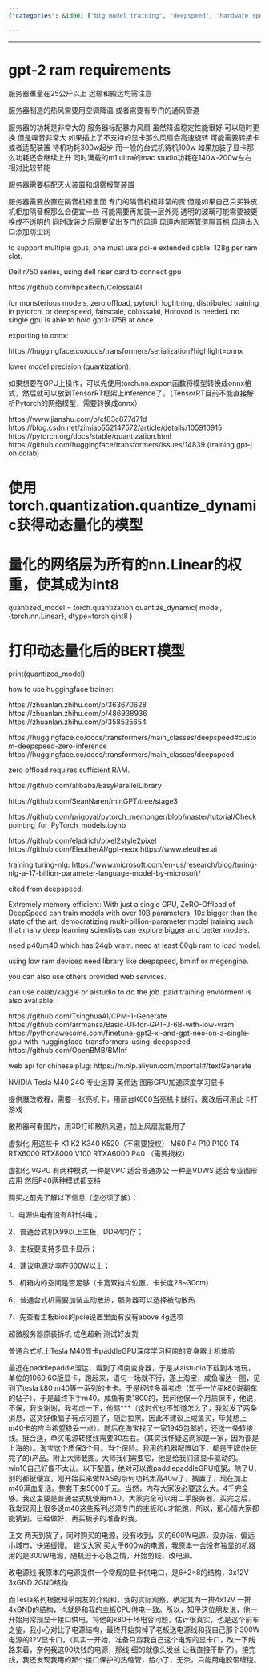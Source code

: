 ```yaml
---
{"categories": &id001 ["big model training", "deepspeed", "hardware specs", "pytorch"], "category": "Training Large Language Models", "date": "2023-12-22 23:52:59", "description": "This article delves into the hardware requirements and training methods for large language models, specifically focusing on GPT-2. It explores dynamic quantization techniques, optimization tools, and NVIDIA Tesla M40 GPUs as key components in this process. Additionally, the author shares their personal experience installing these GPUs for deep learning applications.", "tags": *id001, "title": "gpt-2 ram requirements"}

---
```


------

# gpt-2 ram requirements

服务器重量在25公斤以上 运输和搬运均需注意

服务器制造的热风需要用空调降温 或者需要有专门的通风管道

服务器的功耗是非常大的 服务器标配暴力风扇 虽然降温稳定性能很好 可以随时更换 但是噪音非常大 如果插上了不支持的显卡那么风扇会高速旋转 可能需要转接卡或者适配装置 待机功耗300w起步 而一般的台式机待机100w 如果加装了显卡那么功耗还会继续上升 同时满载的m1 ultra的mac studio功耗在140w-200w左右 相对比较节能

服务器需要标配灭火装置和烟雾报警装置

服务器需要放置在隔音机柜里面 专门的隔音机柜非常的贵 但是如果自己只买铁皮机柜加隔音棉那么会便宜一些 可能需要再加装一层外壳 透明的玻璃可能需要被更换成不透明的 同时改装之后需要留出专门的风道 风道内部塞管道隔音棉 风道出入口添加防尘网

to support multiple gpus, one must use pci-e extended cable. 128g per ram slot.

Dell r750 series, using dell riser card to connect gpu

https://github.com/hpcaitech/ColossalAI

for monsterious models, zero offload, pytorch loghtning, distributed training in pytorch, or deepspeed, fairscale, colossalai, Horovod is needed. no single gpu is able to hold gpt3-175B at once.

exporting to onnx:

https://huggingface.co/docs/transformers/serialization?highlight=onnx

lower model precision (quantization):

如果想要在GPU上操作，可以先使用torch.nn.export函数将模型转换成onnx格式，然后就可以放到TensorRT框架上inference了。（TensorRT目前不能直接解析Pytorch的网络模型，需要转换成onnx）

https://www.jianshu.com/p/cf83c877d71d
https://blog.csdn.net/zimiao552147572/article/details/105910915
https://pytorch.org/docs/stable/quantization.html
https://github.com/huggingface/transformers/issues/14839 (training gpt-j on colab)

# 使用torch.quantization.quantize_dynamic获得动态量化的模型
# 量化的网络层为所有的nn.Linear的权重，使其成为int8
quantized_model = torch.quantization.quantize_dynamic(
    model, {torch.nn.Linear}, dtype=torch.qint8
)
 
# 打印动态量化后的BERT模型
print(quantized_model)

how to use huggingface trainer:

https://zhuanlan.zhihu.com/p/363670628
https://zhuanlan.zhihu.com/p/486938936
https://zhuanlan.zhihu.com/p/358525654

https://huggingface.co/docs/transformers/main_classes/deepspeed#custom-deepspeed-zero-inference
https://huggingface.co/docs/transformers/main_classes/deepspeed

zero offload requires sufficient RAM.

https://github.com/alibaba/EasyParallelLibrary

https://github.com/SeanNaren/minGPT/tree/stage3

https://github.com/prigoyal/pytorch_memonger/blob/master/tutorial/Checkpointing_for_PyTorch_models.ipynb

https://github.com/eladrich/pixel2style2pixel
https://github.com/EleutherAI/gpt-neox
https://www.eleuther.ai

training turing-nlg:
https://www.microsoft.com/en-us/research/blog/turing-nlg-a-17-billion-parameter-language-model-by-microsoft/

cited from deepspeed:

Extremely memory efficient: With just a single GPU, ZeRO-Offload of DeepSpeed can train models with over 10B parameters, 10x bigger than the state of the art, democratizing multi-billion-parameter model training such that many deep learning scientists can explore bigger and better models.

need p40/m40 which has 24gb vram. need at least 60gb ram to load model.

using low ram devices need library like deepspeed, bminf or megengine.

you can also use others provided web services.

can use colab/kaggle or aistudio to do the job. paid training enviorment is also avaliable.

https://github.com/TsinghuaAI/CPM-1-Generate
https://github.com/arrmansa/Basic-UI-for-GPT-J-6B-with-low-vram
https://pythonawesome.com/finetune-gpt2-xl-and-gpt-neo-on-a-single-gpu-with-huggingface-transformers-using-deepspeed
https://github.com/OpenBMB/BMInf

web api for chinese plug:
https://m.nlp.aliyun.com/mportal#/textGenerate

NVIDIA Tesla M40  24G 专业运算 英伟达 图形GPU加速深度学习显卡

提供魔改教程，需要一张亮机卡，用丽台K600当亮机卡就行，魔改后可用此卡打游戏

散热器可看图片，用3D打印散热风道，加上风扇就能用了

虚拟化 用这些卡 K1 K2 K340 K520（不需要授权） M60 P4 P10 P100 T4 RTX6000 RTX8000 V100 RTXA6000 P40 （需要授权）

虚拟化 VGPU 有两种模式 一种是VPC 适合普通办公 一种是VDWS 适合专业图形应用 然后P40两种模式都支持

购买之前先了解以下信息（您必须了解）：

1、电源供电有没有8针供电；

2、普通台式机X99以上主板，DDR4内存；

3、主板要支持多显卡显示；

4、建议电源功率在600W以上；

5、机箱内的空间是否足够（卡宽双挡片位置，卡长度28~30cm）

6、普通台式机需要加装主动散热，服务器可以选择被动散热

7、先查看主板bios的pcie设置里面有没有above 4g选项

超微服务器原装拆机 成色超新 测试好发货

普通台式机上Tesla M40显卡paddleGPU深度学习柯南的变身器上机体验 

最近在paddlepaddle溜达，看到了柯南变身器，于是从aistudio下载到本地玩，单位的1060 6G版显卡，跑起来，语句一场就不行，遂上淘宝，咸鱼溜达一圈，见到了tesla k80 m40等一系列的卡卡。于是经过多番考虑（知乎一位买k80说翻车的帖子），于是最终下手m40。咸鱼有卖1800的，我问他保一个月质保不，他说，不保，我说谢谢，我考虑一下，他骂***（这时代也不知道怎么了，我就发了两条消息，这货好像脑子有点问题了，随后拉黑。因此不建议上咸鱼买，毕竟想上m40卡的应当希望稳妥一点）。随后在淘宝找了一家1945包邮的，还送一条转接线。挺合适，单买电源转接线需要30左右。（其实我怀疑这两家是一家，因为都是上海的）。淘宝这个质保3个月。当个保险。我用的机器配置如下，都是王牌(快玩完了的)产品。附上大师截图。大师我们需要它，他是给我们装显卡驱动的。win10自己好像不太认。以下配置，绝对可以跑paddlepaddleGPU框架。除了U，别的都挺便宜，刚开始买来做NAS的奈何功耗太高40w了，搁置了，现在加上m40满血复活。整套下来5000千元。当然，内存大家没必要这么大。4千完全够。我这主要是普通台式机使用m40，大家完全可以用二手服务器。买完之后，我发现网上很多说m40这些系列必须专门的主板和u才能跑，所以，那心情大家都能猜到，已经做好，再买板子的准备的我。

正文
两天到货了，同时购买的电源，没有收到，买的600W电源，没办法，偏远小城市，快递缓慢。
建议大家 买大于600w的电源，我原本一台没有独显的机器用的是300W电源，随机迫于心急之情，开始剪线，改电源。

改电源线
我原本的电源提供一个常规的显卡供电口，是6+2=8的结构，3x12V 3xGND 2GND结构

而Tesla系列根据知乎朋友的介绍和，我的实际观察，确定其为一排4x12V 一排4xGND的结构，也就是和我的主板CPU供电一致。所以，知乎这位朋友说，他一开始用常规显卡接口供电，将他的k80干坏电容问题，估计很真实，也是这个前车之鉴，我小心对比了电源结构，最终开始剪掉了老板送电源线和我自己那个300W电源的12V显卡口，（其实一开始，准备只剪我自己这个电源的显卡口，改一下线路来着，奈何我这90块钱的电源，那线 细的就像头发丝 让我直接干断了）。接完线，我还发现我用的那个接口保护的热缩管，给小了，无奈，只能用电胶带缠绕。


